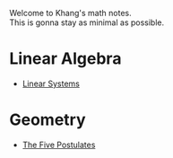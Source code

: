 Welcome to Khang's math notes.  
This is gonna stay as minimal as possible.

# Linear Algebra

* [Linear Systems](/la/linear-systems)

# Geometry

* [The Five Postulates](/gm/postulates)
